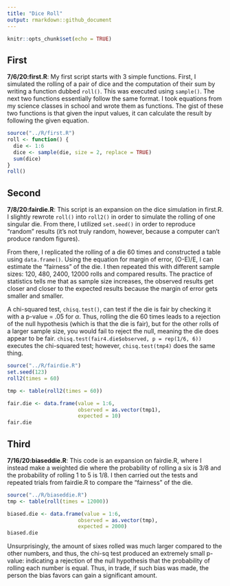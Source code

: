 ```yaml
---
title: "Dice Roll"
output: rmarkdown::github_document
---
```


```r
knitr::opts_chunk$set(echo = TRUE)

```

## First

**7/6/20:first.R**: My first script starts with 3 simple functions. First, I simulated the rolling of a pair of dice and the computation of their sum by writing a function dubbed `roll()`. This was executed using `sample()`. The next two functions essentially follow the same format. I took equations from my science classes in school and wrote them as functions. The gist of these two functions is that given the input values, it can calculate the result by following the given equation.
```r
source("../R/first.R")
roll <- function() {
  die <- 1:6
  dice <- sample(die, size = 2, replace = TRUE)
  sum(dice)
} 
roll()
```

## Second

**7/8/20:fairdie.R**: This script is an expansion on the dice simulation in first.R. I slightly rewrote `roll()` into `roll2()` in order to simulate the rolling of one singular die. From there, I utilized `set.seed()` in order to reproduce "random" results (it's not truly random, however, because a computer can't produce random figures). 

From there, I replicated the rolling of a die 60 times and constructed a table using `data.frame()`. Using the equation for margin of error, (O-E)/E, I can estimate the "fairness" of the die. I then repeated this with different sample sizes: 120, 480, 2400, 12000 rolls and compared results. The practice of statistics tells me that as sample size increases, the observed results get closer and closer to the expected results because the margin of error gets smaller and smaller. 

A chi-squared test, `chisq.test()`, can test if the die is fair by checking it with a p-value = .05 for $\alpha$. Thus, rolling the die 60 times leads to a rejection of the null hypothesis (which is that the die is fair), but for the other rolls of a larger sample size, you would fail to reject the null, meaning the die does appear to be fair. 
`chisq.test(fair4.die$observed, p = rep(1/6, 6))` executes the chi-squared test; however, `chisq.test(tmp4)` does the same thing.

```r
source("../R/fairdie.R")
set.seed(123)
roll2(times = 60)

tmp <- table(roll2(times = 60))

fair.die <- data.frame(value = 1:6, 
                       observed = as.vector(tmp1),
                       expected = 10)
fair.die
```

## Third 

**7/16/20:biaseddie.R**: This code is an expansion on fairdie.R, where I instead make a weighted die where the probability of rolling a six is 3/8 and the probability of rolling 1 to 5 is 1/8. I then carried out the tests and repeated trials from fairdie.R to compare the "fairness" of the die.
```r
source("../R/biaseddie.R")
tmp <- table(roll(times = 12000))

biased.die <- data.frame(value = 1:6, 
                       observed = as.vector(tmp),
                       expected = 2000)
biased.die
```
Unsurprisingly, the amount of sixes rolled was much larger compared to the other numbers, and thus, the chi-sq test produced an extremely small p-value: indicating a rejection of the null hypothesis that the probability of rolling each number is equal. Thus, in trade, if such bias was made, the person the bias favors can gain a significant amount. 